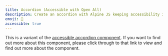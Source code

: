 ```yaml
---
title: Accordion (Accessible with Open All)
description: Create an accordion with Alpine JS keeping accessibility in mind.
emoji: 📖
accessible: true
---
```


This is a variant of the [accessible accordion component](/components/accordion-a11y). If you want to find out more about this component, please click through to that link to view and find out more about the component.

<Example src="accordion-a11y-with-open-all" />
